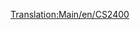 [[Translation:Main/en/CS2400]]{{Template:Trains
|Image=[[File:en/Cs2400.png]]
|Cost=£18,750 ($37.500)
|Speed=112 km/h (70 mph)
|Weight=120 t
|Power=2,400 hp (1,790 kW)
|Annual=£1,599 ($3.198)
|Designed=1965
|Lifespan=20 
|Capacity=N/A
|Description=This engine is faster, cheaper and more powerful than the [[Main/en/MJS 1000]]. It is suitable for passenger or light freight trains.
|Real-life=No particular prototype, but the CS2400 is based on one of the [http://en.wikipedia.org/wiki/Hood_unit "Hood"] diesels. 
}}